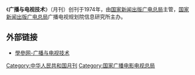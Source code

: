 《'''广播与电视技术'''》（月刊）创刊于1974年，由[[国家新闻出版广电总局|国家新闻出版广电总局]]主管，[[国家新闻出版广电总局|国家新闻出版广电总局]]广播电视规划院信息研究所主办。

== 外部链接 ==
* [https://www.zhazhi.com/qikan/gyjs/dgwxd/6053.html 學參网-广播与电视技术] {{Wayback|url=https://www.zhazhi.com/qikan/gyjs/dgwxd/6053.html |date=20160822082545 }}

{{pub-stub}}
[[Category:中华人民共和国月刊|Category:中华人民共和国月刊]]
[[Category:国家广播电影电视总局|Category:国家广播电影电视总局]]